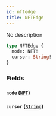 ```yaml
---
id: nftedge
title: NFTEdge
---
```



No description

```graphql
type NFTEdge {
  node: NFT!
  cursor: String!
}
```


### Fields

#### `node` ([`NFT`](../../references/objects/nft))




#### `cursor` ([`String`](../../references/scalars/string))






